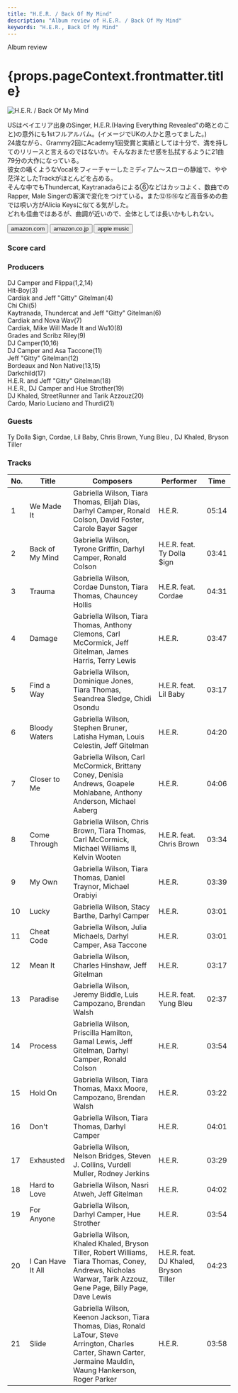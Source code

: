 ```yaml
---
title: "H.E.R. / Back Of My Mind"
description: "Album review of H.E.R. / Back Of My Mind"
keywords: "H.E.R., Back Of My Mind"
---
```





<p className="largeP">Album review</p>
<h1 className="h1--no--margin">{props.pageContext.frontmatter.title}</h1>

<Row className="image-card-group">
	<Column colMd={"3"} colLg={"4"} noGutterMdLeft="">
       <ImageCard>

![H.E.R. / Back Of My Mind ](../../images/cd/her1L.jpg)

</ImageCard>
	</Column>
	<Column colMd={"4"} colLg={"8"} noGutterMdLeft="">
	<p>
		USはベイエリア出身のSinger, H.E.R.(Having Everything Revealed"の略とのこと)の意外にも1stフルアルバム。(イメージでUKの人かと思ってました。) 
		<br/>24歳ながら、Grammy2回にAcademy1回受賞と実績としては十分で、満を持してのリリースと言えるのではないか。そんなおまたせ感を払拭するように21曲79分の大作になっている。
		<br/>彼女の囁くようなVocalをフィーチャーしたミディアム～スローの静謐で、やや茫洋としたTrackがほとんどを占める。
		<br/>そんな中でもThundercat, Kaytranadaらによる⑥などはカッコよく、数曲でのRapper, Male Singerの客演で変化をつけている。また⑫⑮⑯など高音多めの曲では唄い方がAlicia Keysに似てる気がした。
		<br/>どれも佳曲ではあるが、曲調が近いので、全体としては長いかもしれない。
	</p>
	<div>
	  <Button className="button-right-mergin"  href="https://amzn.to/3gKwZ9J" kind="primary" size="small" renderIcon={ArrowUpRight24}>
      amazon.com
    </Button>
    <Button className="button-right-mergin"  href="https://amzn.to/3zyhxFi" kind="secondary" size="small" renderIcon={ArrowUpRight24}>
      amazon.co.jp
    </Button>
		<Button className="button-right-mergin"  href="https://geo.music.apple.com/us/album/back-of-my-mind-apple-music-edition/1571344275?itsct=music_box_link&itscg=30200&at=11lcug&ct=albums_back_of_my_mind_%28apple_music_edit&ls=1&app=music" kind="tertiary" size="small" renderIcon={ArrowUpRight24}>
      apple music
    </Button>
		<AdvJS2/>
	</div>
	</Column>
</Row>
<Row >
	<Column colMd={"4"} colLg={"4"} noGutterMdLeft="">
		<div>
    	<h3>Score card</h3>
			<SliderJS1 value="4" />
    	<SliderJS2 value="2" />
			<SliderJS3 value="1" />
    	<SliderJS4 value="9" />
		</div>
	</Column>
	<Column colMd={"8"} colLg={"8"} noGutterMdLeft="">
		<div>
			<h3>Producers</h3>
			<p>
				DJ Camper and Flippa(1,2,14)
				<br/>Hit-Boy(3)
				<br/>Cardiak and Jeff "Gitty" Gitelman(4)
				<br/>Chi Chi(5)
				<br/>Kaytranada, Thundercat and Jeff "Gitty" Gitelman(6)
				<br/>Cardiak and Nova Wav(7)
				<br/>Cardiak, Mike Will Made It and Wu10(8)
				<br/>Grades and Scribz Riley(9)
				<br/>DJ Camper(10,16)
				<br/>DJ Camper and Asa Taccone(11)
				<br/>Jeff "Gitty" Gitelman(12)
				<br/>Bordeaux and Non Native(13,15)
				<br/>Darkchild(17)
				<br/>H.E.R. and Jeff "Gitty" Gitelman(18)
				<br/>H.E.R., DJ Camper and Hue Strother(19)
				<br/>DJ Khaled, StreetRunner and Tarik Azzouz(20)
				<br/>Cardo, Mario Luciano and Thurdi(21)
			</p>
			<h3>Guests</h3>
			<p>
				Ty Dolla $ign, Cordae, Lil Baby, Chris Brown, Yung Bleu , DJ Khaled, Bryson Tiller
			</p>
		</div>
	</Column>
</Row>

<h3>Tracks</h3>

| No. | Title             | Composers                                                                                                                                                           | Performer                             | Time  |
| --- | ----------------- | ------------------------------------------------------------------------------------------------------------------------------------------------------------------- | ------------------------------------- | ----- |
| 1   | We Made It        | Gabriella Wilson, Tiara Thomas, Elijah Dias, Darhyl Camper, Ronald Colson, David Foster, Carole Bayer Sager                                                         | H.E.R.                                | 05:14 |
| 2   | Back of My Mind   | Gabriella Wilson, Tyrone Griffin, Darhyl Camper, Ronald Colson                                                                                                      | H.E.R. feat. Ty Dolla $ign            | 03:41 |
| 3   | Trauma            | Gabriella Wilson, Cordae Dunston, Tiara Thomas, Chauncey Hollis                                                                                                     | H.E.R. feat. Cordae                   | 04:31 |
| 4   | Damage            | Gabriella Wilson, Tiara Thomas, Anthony Clemons, Carl McCormick, Jeff Gitelman, James Harris, Terry Lewis                                                           | H.E.R.                                | 03:47 |
| 5   | Find a Way        | Gabriella Wilson, Dominique Jones, Tiara Thomas, Seandrea Sledge, Chidi Osondu                                                                                      | H.E.R. feat. Lil Baby                 | 03:17 |
| 6   | Bloody Waters     | Gabriella Wilson, Stephen Bruner, Latisha Hyman, Louis Celestin, Jeff Gitelman                                                                                      | H.E.R.                                | 04:20 |
| 7   | Closer to Me      | Gabriella Wilson, Carl McCormick, Brittany Coney, Denisia Andrews, Goapele Mohlabane, Anthony Anderson, Michael Aaberg                                              | H.E.R.                                | 04:06 |
| 8   | Come Through      | Gabriella Wilson, Chris Brown, Tiara Thomas, Carl McCormick, Michael Williams II, Kelvin Wooten                                                                     | H.E.R. feat. Chris Brown              | 03:34 |
| 9   | My Own            | Gabriella Wilson, Tiara Thomas, Daniel Traynor, Michael Orabiyi                                                                                                     | H.E.R.                                | 03:39 |
| 10  | Lucky             | Gabriella Wilson, Stacy Barthe, Darhyl Camper                                                                                                                       | H.E.R.                                | 03:01 |
| 11  | Cheat Code        | Gabriella Wilson, Julia Michaels, Darhyl Camper, Asa Taccone                                                                                                        | H.E.R.                                | 03:01 |
| 12  | Mean It           | Gabriella Wilson, Charles Hinshaw, Jeff Gitelman                                                                                                                    | H.E.R.                                | 03:17 |
| 13  | Paradise          | Gabriella Wilson, Jeremy Biddle, Luis Campozano, Brendan Walsh                                                                                                      | H.E.R. feat. Yung Bleu                | 02:37 |
| 14  | Process           | Gabriella Wilson, Priscilla Hamilton, Gamal Lewis, Jeff Gitelman, Darhyl Camper, Ronald Colson                                                                      | H.E.R.                                | 03:54 |
| 15  | Hold On           | Gabriella Wilson, Tiara Thomas, Maxx Moore, Campozano, Brendan Walsh                                                                                                | H.E.R.                                | 03:22 |
| 16  | Don't             | Gabriella Wilson, Tiara Thomas, Darhyl Camper                                                                                                                       | H.E.R.                                | 04:01 |
| 17  | Exhausted         | Gabriella Wilson, Nelson Bridges, Steven J. Collins, Vurdell Muller, Rodney Jerkins                                                                                 | H.E.R.                                | 03:29 |
| 18  | Hard to Love      | Gabriella Wilson, Nasri Atweh, Jeff Gitelman                                                                                                                        | H.E.R.                                | 04:02 |
| 19  | For Anyone        | Gabriella Wilson, Darhyl Camper, Hue Strother                                                                                                                       | H.E.R.                                | 03:54 |
| 20  | I Can Have It All | Gabriella Wilson, Khaled Khaled, Bryson Tiller, Robert Williams, Tiara Thomas, Coney, Andrews, Nicholas Warwar, Tarik Azzouz, Gene Page, Billy Page, Dave Lewis     | H.E.R. feat. DJ Khaled, Bryson Tiller | 04:23 |
| 21  | Slide             | Gabriella Wilson, Keenon Jackson, Tiara Thomas, Dias, Ronald LaTour, Steve Arrington, Charles Carter, Shawn Carter, Jermaine Mauldin, Waung Hankerson, Roger Parker | H.E.R.                                | 03:58 |

<AdvJS3 />
